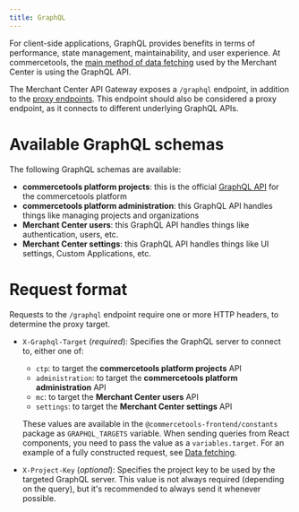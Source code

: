 ```yaml
---
title: GraphQL
---
```


For client-side applications, GraphQL provides benefits in terms of performance, state management, maintainability, and user experience. At commercetools, the [main method of data fetching](https://techblog.commercetools.com/graphql-adoption-at-commercetools-cab25a1d1f4a) used by the Merchant Center is using the GraphQL API.

The Merchant Center API Gateway exposes a `/graphql` endpoint, in addition to the [proxy endpoints](/main-concepts/proxy-endpoints). This endpoint should also be considered a proxy endpoint, as it connects to different underlying GraphQL APIs.

# Available GraphQL schemas

The following GraphQL schemas are available:

- **commercetools platform projects**: this is the official [GraphQL API](https://docs.commercetools.com/graphql-api.html) for the commercetools platform
- **commercetools platform administration**: this GraphQL API handles things like managing projects and organizations
- **Merchant Center users**: this GraphQL API handles things like authentication, users, etc.
- **Merchant Center settings**: this GraphQL API handles things like UI settings, Custom Applications, etc.

# Request format

Requests to the `/graphql` endpoint require one or more HTTP headers, to determine the proxy target.

- `X-Graphql-Target` (_required_): Specifies the GraphQL server to connect to, either one of:

  - `ctp`: to target the **commercetools platform projects** API
  - `administration`: to target the **commercetools platform administration** API
  - `mc`: to target the **Merchant Center users** API
  - `settings`: to target the **Merchant Center settings** API

  These values are available in the `@commercetools-frontend/constants` package as `GRAPHQL_TARGETS` variable.
  When sending queries from React components, you need to pass the value as a `variables.target`. For an example of a fully constructed request, see [Data fetching](/main-concepts/data-fetching).

- `X-Project-Key` (_optional_): Specifies the project key to be used by the targeted GraphQL server. This value is not always required (depending on the query), but it's recommended to always send it whenever possible.
